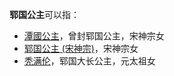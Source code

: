 '''郓国公主'''可以指：
*[[潭國公主|潭國公主]]，曾封郓国公主，宋神宗女
*[[郓国公主_(宋神宗)|郓国公主 (宋神宗)]]，宋神宗女
*[[秃满伦|秃满伦]]，郓国大长公主，元太祖女

{{Disambig|Cat=公主封号消歧义}}
